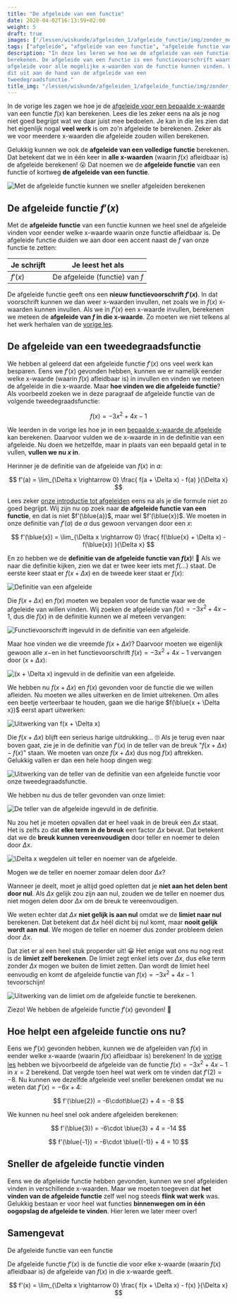 ```yaml
---
title: "De afgeleide van een functie"
date: 2020-04-02T16:13:59+02:00
weight: 5
draft: true
images: ['/lessen/wiskunde/afgeleiden_1/afgeleide_functie/img/zonder_met_afgeleide_fx.png', '/lessen/wiskunde/afgeleiden_1/afgeleide_functie/img/fx_ingevuld_in_afgeleide.png', '/lessen/wiskunde/afgeleiden_1/afgeleide_functie/img/f_delta_x_ingevuld.png', '/lessen/wiskunde/afgeleiden_1/afgeleide_functie/img/f_delta_x_uitwerking.png', '/lessen/wiskunde/afgeleiden_1/afgeleide_functie/img/afgeleide_teller_uitwerking.png', '/lessen/wiskunde/afgeleiden_1/afgeleide_functie/img/teller_afgeleide_invullen.png', '/lessen/wiskunde/afgeleiden_1/afgeleide_functie/img/delta_x_wegdelen.png', '/lessen/wiskunde/afgeleiden_1/afgeleide_functie/img/limiet_uitrekenen.png']
tags: ["afgeleide", "afgeleide van een functie", "afgeleide functie van een functie", "afgeleide van een tweedegraadsfunctie" ]
description: "In deze les leren we hoe we de afgeleide van een functie kunnen
berekenen. De afgeleide van een functie is een functievoorschrift waarmee we de
afgeleide voor alle mogelijke x-waarden van de functie kunnen vinden. We leggen
dit uit aan de hand van de afgeleide van een
tweedegraadsfunctie."
title_img: "/lessen/wiskunde/afgeleiden_1/afgeleide_functie/img/zonder_met_afgeleide_fx.png"
---
```


In de vorige les zagen we hoe je de [afgeleide voor een bepaalde
x-waarde](in_een_punt) van een functie $f(x)$ kan berekenen. Lees die les
zeker eens na als je nog niet goed begrijpt wat we daar juist mee bedoelen. Je
kan in die les zien dat het eigenlijk nogal **veel werk** is om zo'n afgeleide
te berekenen. Zeker als we voor meerdere x-waarden die afgeleide zouden willen
berekenen.

Gelukkig kunnen we ook de **afgeleide van een volledige functie** berekenen.
Dat betekent dat we in één keer in **alle x-waarden** <Mute>(waarin
$f(x)$ afleidbaar is)</Mute> de afgeleide berekenen!  😮 Dat noemen we de
**afgeleide functie** van een functie of kortweg **de afgeleide van een
functie**.

![Met de afgeleide functie kunnen we sneller afgeleiden berekenen](img/zonder_met_afgeleide_fx.png)

## De afgeleide functie $f'(x)$

Met de **afgeleide functie** van een functie kunnen we heel snel de afgeleide
vinden voor eender welke x-waarde waarin onze functie afleidbaar is. De afgeleide
functie duiden we aan door een accent naast de $f$ van onze functie te zetten:

| Je schrijft | Je leest het als               |
| ----------- | ------------------------------ |
| $f'(x)$     | De afgeleide (functie) van $f$ |

De afgeleide functie geeft ons een **nieuw functievoorschrift $f'(x)$**. In dat
voorschrift kunnen we dan weer x-waarden invullen, net zoals we in $f(x)$
x-waarden kunnen invullen. Als we in $f'(x)$ een x-waarde invullen, berekenen
we meteen de **afgeleide van $f$ in die x-waarde**. Zo moeten we niet telkens
al het werk herhalen van de [vorige les](in_een_punt).

## De afgeleide van een tweedegraadsfunctie

We hebben al geleerd dat een afgeleide functie $f'(x)$ ons veel werk kan
besparen. Eens we $f'(x)$ gevonden hebben, kunnen we er namelijk eender welke
x-waarde <Mute>(waarin $f(x)$ afleidbaar is)</Mute> in invullen en vinden we
meteen de afgeleide in die x-waarde. Maar **hoe vinden we die afgeleide
functie**? Als voorbeeld zoeken we in deze paragraaf de afgeleide functie van
de volgende tweedegraadsfunctie:


$$
f(x) = -3x^2 + 4x - 1
$$


We leerden in de vorige les hoe je in een [bepaalde x-waarde de
afgeleide](in_een_punt) kan berekenen. Daarvoor vulden we de x-waarde in in
de definitie van een afgeleide. Nu doen we hetzelfde, maar in plaats van een
bepaald getal in te vullen, **vullen we nu $x$ in**.

Herinner je de definitie van de afgeleide van $f(x)$ in $a$:


$$
 f'(a) = \lim_{\Delta x \rightarrow 0} \frac{ f(a + \Delta x) - f(a) }{\Delta x} 
$$


Lees zeker [onze introductie tot afgeleiden](intro) eens na als je die
formule niet zo goed begrijpt. Wij zijn nu op zoek naar **de afgeleide functie
van een functie**, en dat is niet $f'(\blue{a})$, maar wel $f'(\blue{x})$. We
moeten in onze definitie van $f'(a)$ de $a$ dus gewoon vervangen door een $x$:


$$
 f'(\blue{x}) = \lim_{\Delta x \rightarrow 0} \frac{ f(\blue{x} + \Delta x) - f(\blue{x}) }{\Delta x} 
$$


En zo hebben we de **definitie van de afgeleide functie van $f(x)$**!
🙌 Als we naar die definitie kijken, zien we dat er twee keer iets
met $f(\ldots)$ staat. De eerste keer staat er $f(x + \Delta x)$ en de tweede
keer staat er $f(x)$:

![Definitie van een afgeleide](img/fx_in_afgeleide.png)

Die $f(x + \Delta x)$ en $f(x)$ moeten we bepalen voor de functie waar we de
afgeleide van willen vinden. Wij zoeken de afgeleide van $f(x) = -3x^2 + 4x -
1$, dus die $f(x)$ in de definitie kunnen we al meteen vervangen:

![Functievoorschrift ingevuld in de definitie van een afgeleide.](img/fx_ingevuld_in_afgeleide.png)

Maar hoe vinden we die vreemde $f(x + \Delta x)$? Daarvoor moeten we
eigenlijk gewoon alle $x-$en in het functievoorschrift $f(x) = -3x^2 + 4x - 1$
vervangen door $(x + \Delta x)$:

![$(x + \Delta x)$ ingevuld in de definitie van een afgeleide.](img/f_delta_x_ingevuld.png)

We hebben nu $f(x + \Delta x)$ en $f(x)$ gevonden voor de functie die we willen
afleiden. Nu moeten we alles uitwerken en de limiet uitrekenen. Om alles een
beetje verteerbaar te houden, gaan we die harige $f(\blue{x + \Delta x})$ eerst
apart uitwerken:

![Uitwerking van $f(x + \Delta x)$](img/f_delta_x_uitwerking.png)

Die $f(x + \Delta x)$ blijft een serieus harige uitdrukking... 🙄
Als je terug even naar boven gaat, zie je in de definitie van $f'(x)$ in de
teller van de breuk "$f(x + \Delta x) - f(x)$" staan. We moeten van onze $f(x +
\Delta x)$ dus nog $f(x)$ aftrekken. Gelukkig vallen er dan een hele hoop
dingen weg:

![Uitwerking van de teller van de definitie van een afgeleide functie voor onze tweedegraadsfunctie.](img/afgeleide_teller_uitwerking.png)

We hebben nu dus de teller gevonden van onze limiet:

![De teller van de afgeleide ingevuld in de definitie.](img/teller_afgeleide_invullen.png)

Nu zou het je moeten opvallen dat er heel vaak in de breuk een $\Delta x$
staat. Het is zelfs zo dat **elke term in de breuk** een factor $\Delta x$
bevat. Dat betekent dat we de **breuk kunnen vereenvoudigen** door teller en
noemer te delen door $\Delta x$.

![$\Delta x$ wegdelen uit teller en noemer van de afgeleide.](img/delta_x_wegdelen.png)

<Expand>

Mogen we de teller en noemer zomaar delen door $\Delta x$?

Wanneer je deelt, moet je altijd goed opletten dat je **niet aan het delen bent
door nul**. Als $\Delta x$ gelijk zou zijn aan nul, zouden we de teller en
noemer dus niet mogen delen door $\Delta x$ om de breuk te vereenvoudigen.

We weten echter dat $\Delta x$ **niet gelijk is aan nul** omdat we de **limiet
naar nul** berekenen. Dat betekent dat $\Delta x$ héél dicht bij nul komt, maar
**nooit gelijk wordt aan nul**. We mogen de teller en noemer dus zonder
probleem delen door $\Delta x$.

</Expand>

Dat ziet er al een heel stuk properder uit! 😀 Het enige wat ons nu nog
rest is de **limiet zelf berekenen**. De limiet zegt enkel iets over $\Delta
x$, dus elke term zonder $\Delta x$ mogen we buiten de limiet zetten. Dan wordt
de limiet heel eenvoudig en komt de afgeleide functie van $f(x) = -3x^2 + 4x -
1$ tevoorschijn!

![Uitwerking van de limiet om de afgeleide functie te berekenen.](img/limiet_uitrekenen.png)

Ziezo! We hebben de afgeleide functie $f'(x)$ gevonden! 💪

## Hoe helpt een afgeleide functie ons nu?

Eens we $f'(x)$ gevonden hebben, kunnen we de afgeleiden van $f(x)$ in eender
welke x-waarde <Mute>(waarin $f(x)$ afleidbaar is)</Mute> berekenen! In de
[vorige les](in_een_punt) hebben we bijvoorbeeld de afgeleide van de functie
$f(x) = -3x^2 + 4x -1$ in $x=2$ berekend. Dat vergde toen heel wat werk om te
vinden dat $f'(2)=-8$. Nu kunnen we dezelfde afgeleide veel sneller berekenen
omdat we nu weten dat $f'(x) = -6x + 4$:


$$
f'(\blue{2}) = -6\cdot\blue{2} + 4 = -8
$$


We kunnen nu heel snel ook andere afgeleiden berekenen:


$$
f'(\blue{3}) = -6\cdot \blue{3} + 4 = -14
$$


$$
f'(\blue{-1}) = -6\cdot \blue{(-1)} + 4 = 10
$$


## Sneller de afgeleide functie vinden

Eens we de afgeleide functie hebben gevonden, kunnen we snel afgeleiden
vinden in verschillende x-waarden. Maar we moeten toegeven dat **het vinden van
de afgeleide functie** zelf wel nog steeds **flink wat werk** was. Gelukkig
bestaan er voor heel wat functies **binnenwegen om in één oogopslag de
afgeleide te vinden**. Hier leren we later meer over!

## Samengevat

<Attention>

De afgeleide functie van een functie


De afgeleide functie $f'(x)$ is de functie die voor elke x-waarde (waarin
$f(x)$ afleidbaar is) de afgeleide van $f(x)$ in die x-waarde geeft.


$$
 f'(x) = \lim_{\Delta x \rightarrow 0} \frac{ f(x + \Delta x) - f(x) }{\Delta x} 
$$


</Attention>
